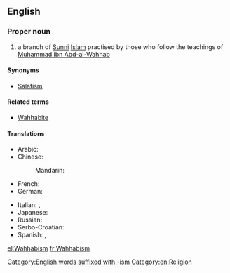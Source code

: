 {{wikipedia}}
==English==

===Proper noun===
{{en-proper noun|-}}

# {{context|Islam|lang=en}} a branch of [[Sunni]] [[Islam]] practised by those who follow the teachings of [[w:Muhammad ibn Abd-al-Wahhab|Muhammad ibn Abd-al-Wahhab]]

====Synonyms====
* [[Salafism]]

====Related terms====
* [[Wahhabite]]

====Translations====
{{trans-top|branch of Sunni Islam}}
* Arabic: {{t|ar|وهابية|f|tr=wahhaabíyya|sc=Arab}}
* Chinese:
*: Mandarin: {{t|cmn|瓦哈比派|tr=Wǎhābǐ pài|sc=Hani}}
* French: {{t+|fr|wahhabisme|m}}
* German: {{t+|de|Wahhabismus|m}}
{{trans-mid}}
* Italian: {{t|it|wahhabismo|m}}, {{t|it|wahabismo|m}}
* Japanese: {{t|ja|ワッハーブ派|tr=Wahhābu-ha|sc=Jpan}}
* Russian: {{t+|ru|ваххабизм|m|tr=vaxxabízm|sc=Cyrl}}
* Serbo-Croatian: {{t|sh|vahabizam|m}}
* Spanish: {{t|es|wahhabismo|m}}, {{t|es|wahabismo|m}}
{{trans-bottom}}

[[Category:English words suffixed with -ism]]
[[Category:en:Religion]]

[[el:Wahhabism]]
[[fr:Wahhabism]]